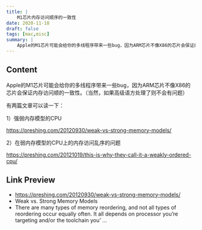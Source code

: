 ```yaml
---
title: |
    M1芯片内存访问顺序的一致性
date: 2020-11-18
draft: false
tags: [mac,misc]
summary: |
    Apple的M1芯片可能会给你的多线程序带来一些bug，因为ARM芯片不像X86的芯片会保证内存访问顺的一致性。（当然，如果高级语方处理了则不会有问题）
---
```


## Content

Apple的M1芯片可能会给你的多线程序带来一些bug，因为ARM芯片不像X86的芯片会保证内存访问顺的一致性。（当然，如果高级语方处理了则不会有问题）

有两篇文章可以读一下：

1）强弱内存模型的CPU

https://preshing.com/20120930/weak-vs-strong-memory-models/

2）在弱内存模型的CPU上的内存访问乱序的问题

https://preshing.com/20121019/this-is-why-they-call-it-a-weakly-ordered-cpu/

## Link Preview

- https://preshing.com/20120930/weak-vs-strong-memory-models/
- Weak vs. Strong Memory Models
- There are many types of memory reordering, and not all types of reordering occur equally often. It all depends on processor you’re targeting and/or the toolchain you’ …
